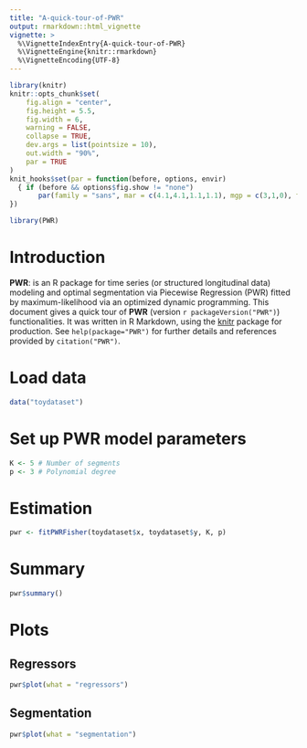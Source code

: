 ```yaml
---
title: "A-quick-tour-of-PWR"
output: rmarkdown::html_vignette
vignette: >
  %\VignetteIndexEntry{A-quick-tour-of-PWR}
  %\VignetteEngine{knitr::rmarkdown}
  %\VignetteEncoding{UTF-8}
---
```


```r
library(knitr)
knitr::opts_chunk$set(
	fig.align = "center",
	fig.height = 5.5,
	fig.width = 6,
	warning = FALSE,
	collapse = TRUE,
	dev.args = list(pointsize = 10),
	out.width = "90%",
	par = TRUE
)
knit_hooks$set(par = function(before, options, envir)
  { if (before && options$fig.show != "none") 
       par(family = "sans", mar = c(4.1,4.1,1.1,1.1), mgp = c(3,1,0), tcl = -0.5)
})
```

```r
library(PWR)
```

# Introduction

**PWR**: is an R package for time series (or structured longitudinal data) modeling and optimal segmentation via Piecewise Regression (PWR) 
fitted by maximum-likelihood via an optimized dynamic programming. This document gives a quick tour of **PWR** (version `r packageVersion("PWR")`) functionalities. It was written in R Markdown, using the [knitr](https://cran.r-project.org/package=knitr) package for production. 
See `help(package="PWR")` for further details and references provided by `citation("PWR")`.

# Load data

```r
data("toydataset")
```

# Set up PWR model parameters

```r
K <- 5 # Number of segments
p <- 3 # Polynomial degree
```

# Estimation

```r
pwr <- fitPWRFisher(toydataset$x, toydataset$y, K, p)
```

# Summary

```r
pwr$summary()
```

# Plots

## Regressors

```r
pwr$plot(what = "regressors")
```

## Segmentation

```r
pwr$plot(what = "segmentation")
```
